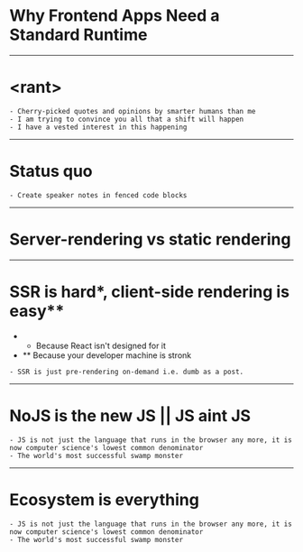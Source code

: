 

<Head>
  <title>Why Frontend Apps Need a Standard Runtime</title>
</Head>

# Why **Frontend Apps** Need a **Standard Runtime**

---

# &lt;rant&gt;

```notes
- Cherry-picked quotes and opinions by smarter humans than me
- I am trying to convince you all that a shift will happen
- I have a vested interest in this happening
```

---

# Status quo

```notes
- Create speaker notes in fenced code blocks
```

---

# Server-rendering vs static rendering

---

# SSR is hard*, client-side rendering is easy**
  * * Because React isn't designed for it
  * ** Because your developer machine is stronk

```notes
- SSR is just pre-rendering on-demand i.e. dumb as a post.
```

---

# NoJS is the new JS || JS aint JS

```notes
- JS is not just the language that runs in the browser any more, it is now computer science's lowest common denominator
- The world's most successful swamp monster
```

---

# Ecosystem is everything

```notes
- JS is not just the language that runs in the browser any more, it is now computer science's lowest common denominator
- The world's most successful swamp monster
```
